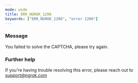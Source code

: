 ```yaml
---
mode: wide
title: ERR_NGROK_1206
keywords: ["ERR_NGROK_1206", "error 1206"]
---
```


### Message

You failed to solve the CAPTCHA, please try again.

### Further help

If you're having trouble resolving this error, please reach out to [support@ngrok.com](mailto:support@ngrok.com?subject=Help%20with%20ERR_NGROK_1206)
